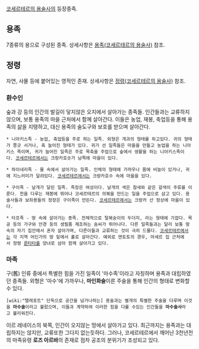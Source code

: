 [[코세르테르의 용술사]]의 등장종족.

== 용족 ==
7종류의 용으로 구성된 종족.
상세사항은 [[용족(코세르테르의 용술사)]] 참조.

== 정령 ==
자연, 사물 등에 붙어있는 영적인 존재.
상세사항은 [[정령(코세르테르의 용술사)]] 참조.

=== 환수인 ===
숲과 강 등의 인간의 발길이 닿지않은 오지에서 살아가는 종족들. 인간들과는 교류하지 않으며, 보통 용족의 마을 근처에서 함께 살아간다. 이들은 농업, 재봉, 축업등을 통해 용족의 삶을 지탱하고, 대신 용족의 술도구와 보호를 받으며 살아간다.

 * 니아키스족 - 농업, 축업등을 주로 하는 일족. 외형은 개과의 형태를 하고있다. 귀의 형태가 쫑긋 서거나, 축 늘어진 형태가 있다. 귀가 선 일족들은 마을을 만들고 농업을 하는 니아키스 족이며, 귀가 늘어진 일족은 주로 목축을 주업으로 숲에서 생활을 하는 니아키스족이다. [[코세르테르]]에서는 크랑카호숫가 남쪽에 마을이 있다.

 * 하이네리족 - 물 속에서 살아가는 일족. 인체의 형태에 가까우나 몸에 비늘이 있거나, 귀에 지느러미가 달려있다. [[코세르테르]]에서는 크랑카호수 속에 마을을 있다.

 * 구이족 - 날개가 달린 일족. 족장은 여성이다. 날개의 색은 참새와 같은 갈색이 주류를 이룬다. 천을 다루는 재봉에 뛰어나 코세르테르의 의복을 만드는 일을 주업으로 삼고 있다. 용술사들과 보좌용들의 정장은 구이족이 만든다. [[코세르테르]]에서는 크랑카 산 정상에 마을이 있다.

 * 타프족 - 땅 속에 살아가는 종족. 전체적으로 털복숭이의 두더지, 라는 형태에 가깝다. 목공 등의 가구와 안경 등의 생필품 제조하는 솜씨가 뛰어나다. 다른 일족들과는 달리 보통 땅속의 자기 집안에서 혼자 살아가며, 다른이들과 교류하는 것이 극히 드물다. [[코세르테르]]에서는 각 지역 어딘가의 땅 밑에서 홀로 살아간다. 예외로 엔토토의 경우, 마세르 집 근처에서 정령 [[룬타타]]를 양녀로 삼아 함께 살아가고 있다.

=== 마족 ===
구(舊) 인류 중에서 특별한 힘을 가진 일족이 '마수족'이라고 자칭하며 용족과 대립하였던 종족들. 외형은 '마수'에 가까우나, '''마인화술'''이른 주술을 통해 인간의 형태로 변화할 수 있다.
 [wiki:"텔레포트" 단독으로 공간을 넘거나하는] 용술과는 별개의 특별한 주술을 다루며 이것을 '''마수술'''이라고 불렀으며, 이들과 계약하여 이러한 힘을 다룰 수있는 인간들을 '''마수술사'''라고 불리워진다.
이르 레네이스의 북쪽, 인간이 오지않는 땅에서 살아가고 있다.
최근까지는 용족과는 대립하지는 않지만, 교류또한 그다지 없는듯하다. 그러나, 코세르테르에서 깨어난 3천년전의 마족유령 '''로즈 아르바'''의 존재로 점차 공조의 분위기가 조성되고 있다.
